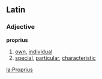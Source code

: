 ==Latin==
===Adjective===
'''proprius'''
# [[own]], [[individual]]
# [[special]], [[particular]], [[characteristic]]

[[la:Proprius]]